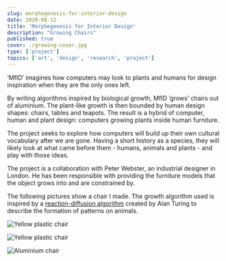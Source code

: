 ```yaml
---
slug: morphogenesis-for-interior-design
date: 2020-08-12
title: 'Morphegenesis for Interior Design'
description: "Growing Chairs"
published: true
cover: ./growing-cover.jpg
type: ['project']
topics: ['art', 'design', 'research', 'project']
---
```


‘MfID’ imagines how computers may look to plants and humans for design inspiration when they are the only ones left.

By writing algorithms inspired by biological growth, MfID ‘grows’ chairs out of aluminium. The plant-like growth is then bounded by human design shapes: chairs, tables and teapots. The result is a hybrid of computer, human and plant design: computers growing plants inside human furniture.

The project seeks to explore how computers will build up their own cultural vocabulary after we are gone. Having a short history as a species, they will likely look at what came before them - humans, animals and plants - and play with those ideas.

The project is a collaboration with Peter Webster, an industrial designer in London. He has been responsible with providing the furniture models that the object grows into and are constrained by.

The following pictures show a chair I made. The growth algorithm used is inspired by a [reaction-diffusion algorithm](http://www.dna.caltech.edu/courses/cs191/paperscs191/turing.pdf) created by Alan Turing to describe the formation of patterns on animals.

![Yellow plastic chair](yellow-plastic-chair-2.jpg)

![Yellow plastic chair](yellow-plastic-chair-1.jpg)

![Aluminium chair](aluminium-chair.png)
